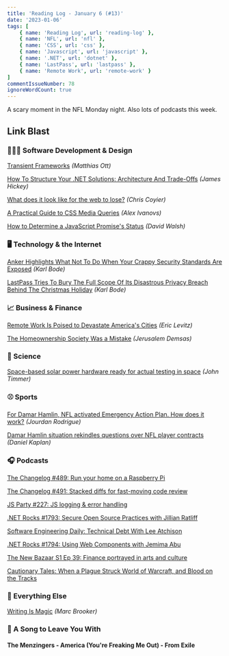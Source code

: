```yaml
---
title: 'Reading Log - January 6 (#13)'
date: '2023-01-06'
tags: [
    { name: 'Reading Log', url: 'reading-log' },
    { name: 'NFL', url: 'nfl' },
    { name: 'CSS', url: 'css' },
    { name: 'Javascript', url: 'javascript' },
    { name: '.NET', url: 'dotnet' },
    { name: 'LastPass', url: 'lastpass' },
    { name: 'Remote Work', url: 'remote-work' }
]
commentIssueNumber: 78
ignoreWordCount: true
---
```


A scary moment in the NFL Monday night. Also lots of podcasts this week.

## Link Blast

### 👨🏼‍💻 Software Development & Design

[Transient Frameworks](https://matthiasott.com/notes/transient-frameworks) *(Matthias Ott)*

[How To Structure Your .NET Solutions: Architecture And Trade-Offs](https://www.jamesmichaelhickey.com/how-to-structure-your-dot-net-solutions-design-and-trade-offs/?utm_source=csharpdigest&utm_medium&utm_campaign=1462) *(James Hickey)*

[What does it look like for the web to lose?](https://chriscoyier.net/2023/01/04/what-does-it-look-like-for-the-web-to-lose/) *(Chris Coyier)*

[A Practical Guide to CSS Media Queries](https://stackdiary.com/css-media-queries/) *(Alex Ivanovs)*

[How to Determine a JavaScript Promise's Status](https://davidwalsh.name/get-promise-status) *(David Walsh)*

### 🖥 Technology & the Internet

[Anker Highlights What Not To Do When Your Crappy Security Standards Are Exposed](https://www.techdirt.com/2022/12/21/anker-highlights-what-not-to-do-when-your-crappy-security-standards-are-exposed/) *(Karl Bode)*

[LastPass Tries To Bury The Full Scope Of Its Disastrous Privacy Breach Behind The Christmas Holiday](https://www.techdirt.com/2022/12/28/lastpass-tries-to-bury-the-full-scope-of-its-disastrous-privacy-breach-behind-the-christmas-holiday/) *(Karl Bode)*

### 📈 Business & Finance

[Remote Work Is Poised to Devastate America's Cities](https://nymag.com/intelligencer/2022/12/remote-work-is-poised-to-devastate-americas-cities.html) *(Eric Levitz)*

[The Homeownership Society Was a Mistake](https://www.theatlantic.com/newsletters/archive/2022/12/homeownership-real-estate-investment-renting/672511/) *(Jerusalem Demsas)*

### 🔬 Science

[Space-based solar power hardware ready for actual testing in space](https://arstechnica.com/science/2023/01/headed-to-space-today-test-hardware-for-a-solar-power-plant/) *(John Timmer)*

### ⚾ Sports

[For Damar Hamlin, NFL activated Emergency Action Plan. How does it work?](https://theathletic.com/4055531/2023/01/04/damar-hamlin-nfl-emergency-plan/) *(Jourdan Rodrigue)*

[Damar Hamlin situation rekindles questions over NFL player contracts](https://theathletic.com/4062586/2023/01/06/damar-hamlin-nfl-contracts-benefits/) *(Daniel Kaplan)*

### 🎧 Podcasts

[The Changelog #489: Run your home on a Raspberry Pi](https://changelog.com/podcast/489)

[The Changelog #491: Stacked diffs for fast-moving code review](https://changelog.com/podcast/491)

[JS Party #227: JS logging & error handling](https://changelog.com/jsparty/227)

[.NET Rocks #1793: Secure Open Source Practices with Jillian Ratliff](https://www.dotnetrocks.com/details/1793)

[Software Engineering Daily: Technical Debt With Lee Atchison](https://softwareengineeringdaily.com/2022/05/18/technical-debt-with-lee-atchison/)

[.NET Rocks #1794: Using Web Components with Jemima Abu](https://www.dotnetrocks.com/details/1794)

[The New Bazaar S1 Ep 39: Finance portrayed in arts and culture](https://shows.acast.com/the-new-bazaar/episodes/finance-portrayed-in-arts-and-culture)

[Cautionary Tales: When a Plague Struck World of Warcraft, and Blood on the Tracks](https://timharford.com/2023/01/cautionary-tales-double-header-when-a-plague-struck-world-of-warcraft-and-blood-on-the-tracks/)

### 🎒 Everything Else

[Writing Is Magic](https://brooker.co.za/blog/2022/11/08/writing.html) *(Marc Brooker)*

### 🎵 A Song to Leave You With

#### The Menzingers - America (You're Freaking Me Out) - From Exile

<YouTubeEmbed
    id="Xn8p_18vN9g"
    title="The Menzingers - America (You're Freaking Me Out) - From Exile"
/>
